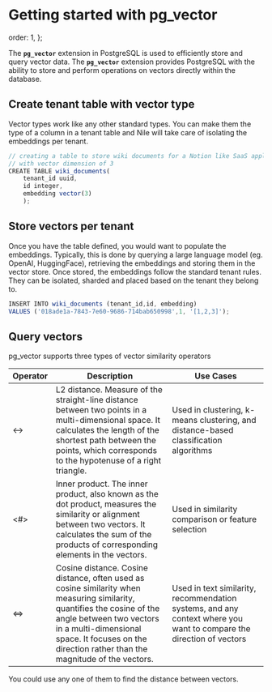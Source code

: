 # Getting started with pg_vector

  order: 1,
};

The **`pg_vector`** extension in PostgreSQL is used to efficiently store and query vector data. The **`pg_vector`** extension provides PostgreSQL with the ability to store and perform operations on vectors directly within the database.

## Create tenant table with vector type

Vector types work like any other standard types. You can make them the type of a column in a tenant table and Nile will take care of isolating the embeddings per tenant.

```jsx
// creating a table to store wiki documents for a Notion like SaaS application
// with vector dimension of 3
CREATE TABLE wiki_documents(
    tenant_id uuid,
    id integer,
    embedding vector(3)
    );
```

## Store vectors per tenant

Once you have the table defined, you would want to populate the embeddings. Typically, this is done by querying a large language model (eg. OpenAI, HuggingFace), retrieving the embeddings and storing them in the vector store. Once stored, the embeddings follow the standard tenant rules. They can be isolated, sharded and placed based on the tenant they belong to.

```jsx
INSERT INTO wiki_documents (tenant_id,id, embedding) 
VALUES ('018ade1a-7843-7e60-9686-714bab650998',1, '[1,2,3]');
```

## Query vectors

pg_vector supports three types of vector similarity operators

<table>
  <thead>
    <tr>
      <th>Operator</th>
      <th>Description</th>
      <th>Use Cases</th>
    </tr>
  </thead>
  <tbody>
    <tr>
      <td><-></td>
      <td>L2 distance. Measure of the straight-line distance between two points in a multi-dimensional space. It calculates the length of the shortest path between the points, which corresponds to the hypotenuse of a right triangle.</td>
      <td>Used in clustering, k-means clustering, and distance-based classification algorithms</td>
    </tr>
    <tr>
      <td><#></td>
      <td>Inner product. The inner product, also known as the dot product, measures the similarity or alignment between two vectors. It calculates the sum of the products of corresponding elements in the vectors.</td>
      <td>Used in similarity comparison or feature selection</td>
    </tr>
    <tr>
      <td><=></td>
      <td>Cosine distance. Cosine distance, often used as cosine similarity when measuring similarity, quantifies the cosine of the angle between two vectors in a multi-dimensional space. It focuses on the direction rather than the magnitude of the vectors.</td>
      <td>Used in text similarity, recommendation systems, and any context where you want to compare the direction of vectors</td>
    </tr>
  </tbody>
</table>

You could use any one of them to find the distance between vectors.

